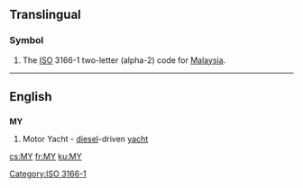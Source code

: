 {{xsee|[[my]]|[[mý]]|[[m'y|m’y]]|[[My]]|[[Mỹ]]}}
==Translingual==
===Symbol===
{{infl|mul|symbol}}
# The [[ISO]] 3166-1 two-letter (alpha-2) code for [[Malaysia]].

[[Category:ISO 3166-1]]
----

==English==

==={{abbreviation}}===
'''MY'''

# Motor Yacht - [[diesel]]-driven [[yacht]]

[[cs:MY]]
[[fr:MY]]
[[ku:MY]]